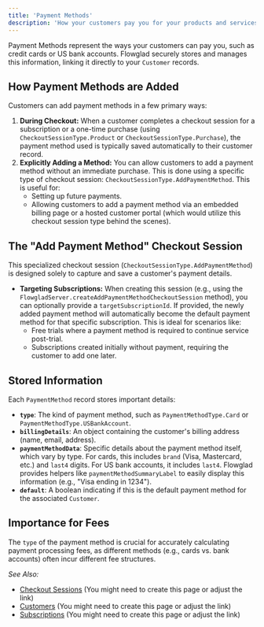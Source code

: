 ```yaml
---
title: 'Payment Methods'
description: 'How your customers pay you for your products and services.'
---
```


Payment Methods represent the ways your customers can pay you, such as credit cards or US bank accounts. Flowglad securely stores and manages this information, linking it directly to your `Customer` records.

## How Payment Methods are Added

Customers can add payment methods in a few primary ways:

1.  **During Checkout:** When a customer completes a checkout session for a subscription or a one-time purchase (using `CheckoutSessionType.Product` or `CheckoutSessionType.Purchase`), the payment method used is typically saved automatically to their customer record.
2.  **Explicitly Adding a Method:** You can allow customers to add a payment method without an immediate purchase. This is done using a specific type of checkout session: `CheckoutSessionType.AddPaymentMethod`. This is useful for:
    *   Setting up future payments.
    *   Allowing customers to add a payment method via an embedded billing page or a hosted customer portal (which would utilize this checkout session type behind the scenes).

## The "Add Payment Method" Checkout Session

This specialized checkout session (`CheckoutSessionType.AddPaymentMethod`) is designed solely to capture and save a customer's payment details.

*   **Targeting Subscriptions:** When creating this session (e.g., using the `FlowgladServer.createAddPaymentMethodCheckoutSession` method), you can optionally provide a `targetSubscriptionId`. If provided, the newly added payment method will automatically become the default payment method for that specific subscription. This is ideal for scenarios like:
    *   Free trials where a payment method is required to continue service post-trial.
    *   Subscriptions created initially without payment, requiring the customer to add one later.

## Stored Information

Each `PaymentMethod` record stores important details:

*   **`type`**: The kind of payment method, such as `PaymentMethodType.Card` or `PaymentMethodType.USBankAccount`.
*   **`billingDetails`**: An object containing the customer's billing address (name, email, address).
*   **`paymentMethodData`**: Specific details about the payment method itself, which vary by type. For cards, this includes `brand` (Visa, Mastercard, etc.) and `last4` digits. For US bank accounts, it includes `last4`. Flowglad provides helpers like `paymentMethodSummaryLabel` to easily display this information (e.g., "Visa ending in 1234").
*   **`default`**: A boolean indicating if this is the default payment method for the associated `Customer`.

## Importance for Fees

The `type` of the payment method is crucial for accurately calculating payment processing fees, as different methods (e.g., cards vs. bank accounts) often incur different fee structures.

*See Also:*
*   [Checkout Sessions](./checkout-sessions) (You might need to create this page or adjust the link)
*   [Customers](./customers) (You might need to create this page or adjust the link)
*   [Subscriptions](./subscriptions) (You might need to create this page or adjust the link)

